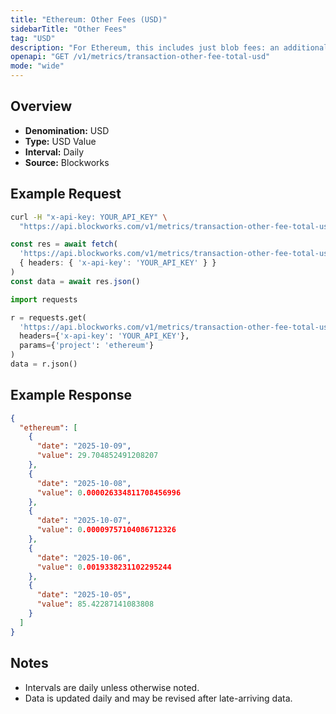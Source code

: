 ```yaml
---
title: "Ethereum: Other Fees (USD)"
sidebarTitle: "Other Fees"
tag: "USD"
description: "For Ethereum, this includes just blob fees: an additional fee for transactions that post data to \"blobs,\" which are specialized data availability solutions for L2 blockchains."
openapi: "GET /v1/metrics/transaction-other-fee-total-usd"
mode: "wide"
---
```


## Overview

- **Denomination:** USD
- **Type:** USD Value
- **Interval:** Daily
- **Source:** Blockworks

## Example Request

<CodeGroup>

```bash cURL
curl -H "x-api-key: YOUR_API_KEY" \
  "https://api.blockworks.com/v1/metrics/transaction-other-fee-total-usd?project=ethereum"
```

```typescript TypeScript
const res = await fetch(
  'https://api.blockworks.com/v1/metrics/transaction-other-fee-total-usd?project=ethereum',
  { headers: { 'x-api-key': 'YOUR_API_KEY' } }
)
const data = await res.json()
```

```python Python
import requests

r = requests.get(
  'https://api.blockworks.com/v1/metrics/transaction-other-fee-total-usd',
  headers={'x-api-key': 'YOUR_API_KEY'},
  params={'project': 'ethereum'}
)
data = r.json()
```

</CodeGroup>

## Example Response

```json
{
  "ethereum": [
    {
      "date": "2025-10-09",
      "value": 29.704852491208207
    },
    {
      "date": "2025-10-08",
      "value": 0.000026334811708456996
    },
    {
      "date": "2025-10-07",
      "value": 0.00009757104086712326
    },
    {
      "date": "2025-10-06",
      "value": 0.0019338231102295244
    },
    {
      "date": "2025-10-05",
      "value": 85.42287141083808
    }
  ]
}
```

## Notes
- Intervals are daily unless otherwise noted.
- Data is updated daily and may be revised after late-arriving data.